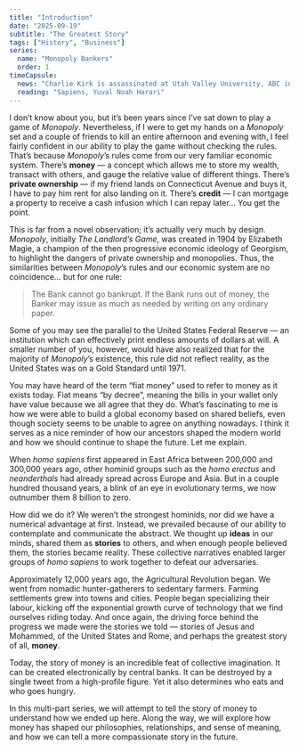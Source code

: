 ```yaml
---
title: "Introduction"
date: "2025-09-19"
subtitle: "The Greatest Story"
tags: ["History", "Business"]
series:
  name: "Monopoly Bankers"
  order: 1
timeCapsule:
  news: "Charlie Kirk is assassinated at Utah Valley University, ABC indefinitely suspends Jimmy Kimmel Live, Trumps signs a proclamation to add a $100,000 fee to H-1B visas."
  reading: "Sapiens, Yuval Noah Harari"
---
```


I don’t know about you, but it’s been years since I’ve sat down to play a game of _Monopoly_. Nevertheless, if I were to get my hands on a _Monopoly_ set and a couple of friends to kill an entire afternoon and evening with, I feel fairly confident in our ability to play the game without checking the rules. That’s because _Monopoly_’s rules come from our very familiar economic system. There’s **money** — a concept which allows me to store my wealth, transact with others, and gauge the relative value of different things. There’s **private ownership** — if my friend lands on Connecticut Avenue and buys it, I have to pay him rent for also landing on it. There’s **credit** — I can mortgage a property to receive a cash infusion which I can repay later… You get the point. 

This is far from a novel observation; it’s actually very much by design. _Monopoly_, initially _The Landlord’s Game_, was created in 1904 by Elizabeth Magie, a champion of the then progressive economic ideology of Georgism, to highlight the dangers of private ownership and monopolies. Thus, the similarities between _Monopoly_’s rules and our economic system are no coincidence… but for one rule: 
> The Bank cannot go bankrupt. If the Bank runs out of money, the Banker may issue as much as needed by writing on any ordinary paper.

Some of you may see the parallel to the United States Federal Reserve — an institution which can effectively print endless amounts of dollars at will. A smaller number of you, however, would have also realized that for the majority of _Monopoly_’s existence, this rule did not reflect reality, as the United States was on a Gold Standard until 1971. 

You may have heard of the term “fiat money” used to refer to money as it exists today. Fiat means “by decree”, meaning the bills in your wallet only have value because we all agree that they do. What’s fascinating to me is how we were able to build a global economy based on shared beliefs, even though society seems to be unable to agree on anything nowadays. I think it serves as a nice reminder of how our ancestors shaped the modern world and how we should continue to shape the future. Let me explain.

When _homo sapiens_ first appeared in East Africa between 200,000 and 300,000 years ago, other hominid groups such as the _homo erectus_ and _neanderthals_ had already spread across Europe and Asia. But in a couple hundred thousand years, a blink of an eye in evolutionary terms, we now outnumber them 8 billion to zero. 

How did we do it? We weren’t the strongest hominids, nor did we have a numerical advantage at first. Instead, we prevailed because of our ability to contemplate and communicate the abstract. We thought up **ideas** in our minds, shared them as **stories** to others, and when enough people believed them, the stories became reality. These collective narratives enabled larger groups of _homo sapiens_ to work together to defeat our adversaries.

Approximately 12,000 years ago, the Agricultural Revolution began. We went from nomadic hunter-gatherers to sedentary farmers. Farming settlements grew into towns and cities. People began specializing their labour, kicking off the exponential growth curve of technology that we find ourselves riding today. And once again, the driving force behind the progress we made were the stories we told — stories of Jesus and Mohammed, of the United States and Rome, and perhaps the greatest story of all, **money**.

Today, the story of money is an incredible feat of collective imagination. It can be created electronically by central banks. It can be destroyed by a single tweet from a high-profile figure. Yet it also determines who eats and who goes hungry.

In this multi-part series, we will attempt to tell the story of money to understand how we ended up here. Along the way, we will explore how money has shaped our philosophies, relationships, and sense of meaning, and how we can tell a more compassionate story in the future.
